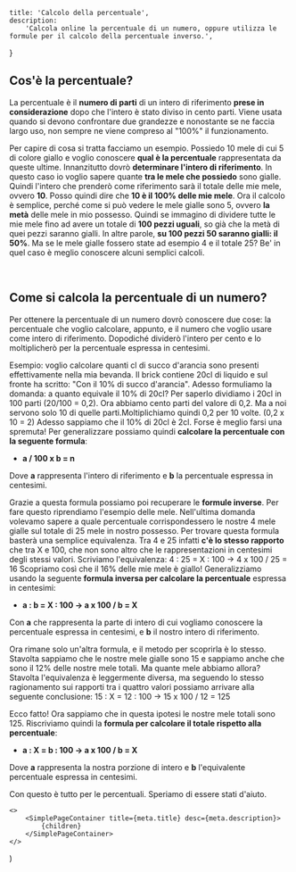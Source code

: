 

    title: 'Calcolo della percentuale',
    description:
        'Calcola online la percentuale di un numero, oppure utilizza le formule per il calcolo della percentuale inverso.',
}

<!-- -------------------------------------------------------------- -->

<CalcoloPercentuale />

## Cos'è la percentuale?

La percentuale è il **numero di parti** di un intero di riferimento **prese in considerazione** dopo che l'intero è stato diviso in cento parti. Viene usata quando si devono confrontare due grandezze e nonostante se ne faccia largo uso, non sempre ne viene compreso al "100%" il funzionamento.

Per capire di cosa si tratta facciamo un esempio.
Possiedo 10 mele di cui 5 di colore giallo e voglio conoscere **qual è la percentuale** rappresentata da queste ultime.
Innanzitutto dovrò **determinare l'intero di riferimento**. In questo caso io voglio sapere quante **tra le mele che possiedo** sono gialle. Quindi l'intero che prenderò come riferimento sarà il totale delle mie mele, ovvero **10**.
Posso quindi dire che **10 è il 100% delle mie mele**.
Ora il calcolo è semplice, perché come si può vedere le mele gialle sono 5, ovvero **la metà** delle mele in mio possesso.
Quindi se immagino di dividere tutte le mie mele fino ad avere un totale di **100 pezzi uguali**, so già che la metà di quei pezzi saranno gialli.
In altre parole, **su 100 pezzi 50 saranno gialli: il 50%**.
Ma se le mele gialle fossero state ad esempio 4 e il totale 25? Be' in quel caso è meglio conoscere alcuni semplici calcoli.

<br />

## Come si calcola la percentuale di un numero?

Per ottenere la percentuale di un numero dovrò conoscere due cose: la percentuale che voglio calcolare, appunto, e il numero che voglio usare come intero di riferimento. Dopodiché dividerò l'intero per cento e lo moltiplicherò per la percentuale espressa in centesimi.

Esempio: voglio calcolare quanti cl di succo d'arancia sono presenti effettivamente nella mia bevanda.
Il brick contiene 20cl di liquido e sul fronte ha scritto: "Con il 10% di succo d'arancia".
Adesso formuliamo la domanda: a quanto equivale il 10% di 20cl?
Per saperlo dividiamo i 20cl in 100 parti (20/100 = 0,2). Ora abbiamo cento parti del valore di 0,2. Ma a noi servono solo 10 di quelle parti.Moltiplichiamo quindi 0,2 per 10 volte. (0,2 x 10 = 2) Adesso sappiamo che il 10% di 20cl è 2cl. Forse è meglio farsi una spremuta!
Per generalizzare possiamo quindi **calcolare la percentuale con la seguente formula**:

-   **a / 100 x b = n**

Dove **a** rappresenta l'intero di riferimento e **b** la percentuale espressa in centesimi.

Grazie a questa formula possiamo poi recuperare le **formule inverse**.
Per fare questo riprendiamo l'esempio delle mele. Nell'ultima domanda volevamo sapere a quale percentuale corrispondessero le nostre 4 mele gialle sul totale di 25 mele in nostro possesso.
Per trovare questa formula basterà una semplice equivalenza.
Tra 4 e 25 infatti **c'è lo stesso rapporto** che tra X e 100, che non sono altro che le rappresentazioni in centesimi degli stessi valori.
Scriviamo l'equivalenza: 4 : 25 = X : 100 → 4 x 100 / 25 = 16
Scopriamo così che il 16% delle mie mele è giallo!
Generalizziamo usando la seguente **formula inversa per calcolare la percentuale** espressa in centesimi:

-   **a : b = X : 100 → a x 100 / b = X**

Con **a** che rappresenta la parte di intero di cui vogliamo conoscere la percentuale espressa in centesimi, e **b** il nostro intero di riferimento.

Ora rimane solo un'altra formula, e il metodo per scoprirla è lo stesso.
Stavolta sappiamo che le nostre mele gialle sono 15 e sappiamo anche che sono il 12% delle nostre mele totali. Ma quante mele abbiamo allora?
Stavolta l'equivalenza è leggermente diversa, ma seguendo lo stesso ragionamento sui rapporti tra i quattro valori possiamo arrivare alla seguente conclusione: 15 : X = 12 : 100 → 15 x 100 / 12 = 125

Ecco fatto! Ora sappiamo che in questa ipotesi le nostre mele totali sono 125.
Riscriviamo quindi la **formula per calcolare il totale rispetto alla percentuale**:

-   **a : X = b : 100 → a x 100 / b = X**

Dove **a** rappresenta la nostra porzione di intero e **b** l'equivalente percentuale espressa in centesimi.

Con questo è tutto per le percentuali. Speriamo di essere stati d'aiuto.

<!-- -------------------------------------------------------------- -->

    <>
        <SimplePageContainer title={meta.title} desc={meta.description}>
            {children}
        </SimplePageContainer>
    </>
)
